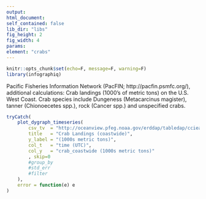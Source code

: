 ```yaml
---
output:
html_document:
self_contained: false
lib_dir: "libs"
fig_height: 2
fig_width: 4
params:
element: "crabs"
---
```


```r
knitr::opts_chunk$set(echo=F, message=F, warning=F)
library(infographiq)
```

<base target="_parent">
Pacific Fisheries Information Network (PacFIN;
http://pacfin.psmfc.org/), additional calculations: Crab landings (1000's of
metric tons) on the U.S. West Coast. Crab species include Dungeness
(Metacarcinus magister), tanner (Chionoecetes spp.), rock (Cancer spp.) and
unspecified crabs.


```r
tryCatch(
    plot_dygraph_timeseries(
        csv_tv  = "http://oceanview.pfeg.noaa.gov/erddap/tabledap/cciea_AC.csvp?time%2Ccrab_coastwide&time%3E=1980-01-01&time%3C=2014-01-01",
        title   = "Crab Landings (coastwide)",
        y_label = "(1000s metric tons)",
        col_t   = "time (UTC)",
        col_y   = "crab_coastwide (1000s metric tons)"
        , skip=0
        #group_by  
        #std_err   
        #filter
    ),
    error = function(e) e
)
```
